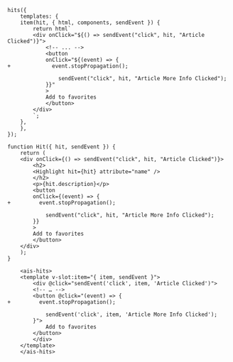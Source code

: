   <CodeGroup>

```diff*js InstantSearch.js
hits({
    templates: {
    item(hit, { html, components, sendEvent }) {
        return html`
        <div onClick="${() => sendEvent("click", hit, "Article Clicked")}">
            <!-- ... -->
            <button
            onClick="${(event) => {
+             event.stopPropagation();

                sendEvent("click", hit, "Article More Info Clicked");
            }}"
            >
            Add to favorites
            </button>
        </div>
        `;
    },
    },
});
```

```diff*jsx React InstantSearch
function Hit({ hit, sendEvent }) {
    return (
    <div onClick={() => sendEvent("click", hit, "Article Clicked")}>
        <h2>
        <Highlight hit={hit} attribute="name" />
        </h2>
        <p>{hit.description}</p>
        <button
        onClick={(event) => {
+         event.stopPropagation();

            sendEvent("click", hit, "Article More Info Clicked");
        }}
        >
        Add to favorites
        </button>
    </div>
    );
}
```

```diff*vue Vue InstantSearch
    <ais-hits>
    <template v-slot:item="{ item, sendEvent }">
        <div @click="sendEvent('click', item, 'Article Clicked')">
        <!-- … -->
        <button @click="(event) => {
+         event.stopPropagation();

            sendEvent('click', item, 'Article More Info Clicked');
        }">
            Add to favorites
        </button>
        </div>
    </template>
    </ais-hits>
```
</CodeGroup>